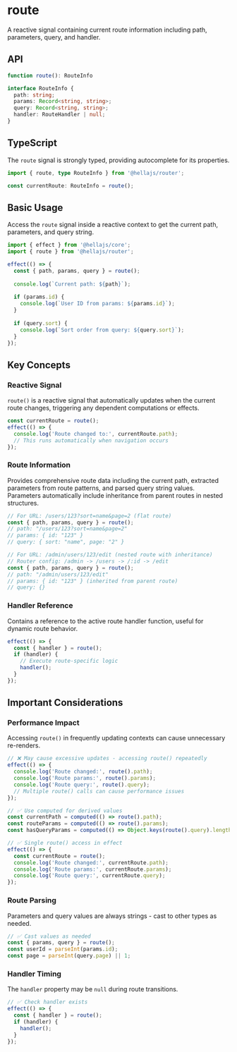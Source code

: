 # route

A reactive signal containing current route information including path, parameters, query, and handler.

## API

```typescript
function route(): RouteInfo

interface RouteInfo {
  path: string;
  params: Record<string, string>;
  query: Record<string, string>;
  handler: RouteHandler | null;
}
```

## TypeScript

The `route` signal is strongly typed, providing autocomplete for its properties.

```typescript
import { route, type RouteInfo } from '@hellajs/router';

const currentRoute: RouteInfo = route();
```

## Basic Usage

Access the `route` signal inside a reactive context to get the current path, parameters, and query string.

```typescript
import { effect } from '@hellajs/core';
import { route } from '@hellajs/router';

effect(() => {
  const { path, params, query } = route();
  
  console.log(`Current path: ${path}`);
  
  if (params.id) {
    console.log(`User ID from params: ${params.id}`);
  }
  
  if (query.sort) {
    console.log(`Sort order from query: ${query.sort}`);
  }
});
```

## Key Concepts

### Reactive Signal

`route()` is a reactive signal that automatically updates when the current route changes, triggering any dependent computations or effects.

```typescript
const currentRoute = route();
effect(() => {
  console.log('Route changed to:', currentRoute.path);
  // This runs automatically when navigation occurs
});
```

### Route Information

Provides comprehensive route data including the current path, extracted parameters from route patterns, and parsed query string values. Parameters automatically include inheritance from parent routes in nested structures.

```typescript
// For URL: /users/123?sort=name&page=2 (flat route)
const { path, params, query } = route();
// path: "/users/123?sort=name&page=2"
// params: { id: "123" }  
// query: { sort: "name", page: "2" }

// For URL: /admin/users/123/edit (nested route with inheritance)
// Router config: /admin -> /users -> /:id -> /edit
const { path, params, query } = route();
// path: "/admin/users/123/edit"
// params: { id: "123" } (inherited from parent route)
// query: {}
```

### Handler Reference

Contains a reference to the active route handler function, useful for dynamic route behavior.

```typescript
effect(() => {
  const { handler } = route();
  if (handler) {
    // Execute route-specific logic
    handler();
  }
});
```

## Important Considerations

### Performance Impact

Accessing `route()` in frequently updating contexts can cause unnecessary re-renders.

```typescript
// ❌ May cause excessive updates - accessing route() repeatedly
effect(() => {
  console.log('Route changed:', route().path);
  console.log('Route params:', route().params);
  console.log('Route query:', route().query);
  // Multiple route() calls can cause performance issues
});

// ✅ Use computed for derived values
const currentPath = computed(() => route().path);
const routeParams = computed(() => route().params);
const hasQueryParams = computed(() => Object.keys(route().query).length > 0);

// ✅ Single route() access in effect
effect(() => {
  const currentRoute = route();
  console.log('Route changed:', currentRoute.path);
  console.log('Route params:', currentRoute.params);
  console.log('Route query:', currentRoute.query);
});
```

### Route Parsing

Parameters and query values are always strings - cast to other types as needed.

```typescript
// ✅ Cast values as needed
const { params, query } = route();
const userId = parseInt(params.id);
const page = parseInt(query.page) || 1;
```

### Handler Timing

The `handler` property may be `null` during route transitions.

```typescript
// ✅ Check handler exists
effect(() => {
  const { handler } = route();
  if (handler) {
    handler();
  }
});
```